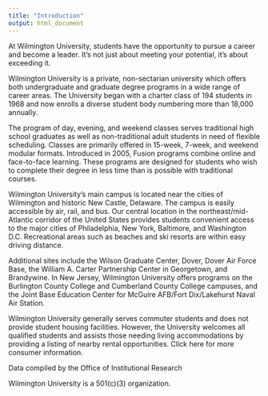 ```yaml
---
title: "Introduction"
output: html_document
---
```


At Wilmington University, students have the opportunity to pursue a career and become a leader. It's not just about meeting your potential, it's about exceeding it.

Wilmington University is a private, non-sectarian university which offers both undergraduate and graduate degree programs in a wide range of career areas. The University began with a charter class of 194 students in 1968 and now enrolls a diverse student body numbering more than 18,000 annually.

The program of day, evening, and weekend classes serves traditional high school graduates as well as non-traditional adult students in need of flexible scheduling. Classes are primarily offered in 15-week, 7-week, and weekend modular formats. Introduced in 2005, Fusion programs combine online and face-to-face learning. These programs are designed for students who wish to complete their degree in less time than is possible with traditional courses.

Wilmington University’s main campus is located near the cities of Wilmington and historic New Castle, Delaware. The campus is easily accessible by air, rail, and bus. Our central location in the northeast/mid-Atlantic corridor of the United States provides students convenient access to the major cities of Philadelphia, New York, Baltimore, and Washington D.C. Recreational areas such as beaches and ski resorts are within easy driving distance.

Additional sites include the Wilson Graduate Center, Dover, Dover Air Force Base, the William A. Carter Partnership Center in Georgetown, and Brandywine. In New Jersey, Wilmington University offers programs on the Burlington County College and Cumberland County College campuses, and the Joint Base Education Center for McGuire AFB/Fort Dix/Lakehurst Naval Air Station.

Wilmington University generally serves commuter students and does not provide student housing facilities. However, the University welcomes all qualified students and assists those needing living accommodations by providing a listing of nearby rental opportunities.
Click here for more consumer information.

Data compiled by the Office of Institutional Research

Wilmington University is a 501(c)(3) organization. 